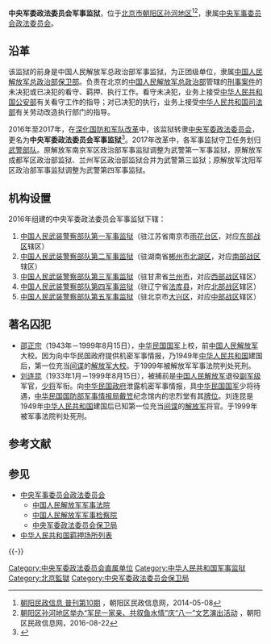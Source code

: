 {{Infobox PRCG
|color = darkgreen
|机构名称 = {{nowrap|中央军委政法委员会}}<br />军事监狱
|上级机构 = [[中央军事委员会政法委员会|中央军事委员会政法委员会]]
|军事级别 = 
|标志1 = China Emblem PLA.svg
|职位1 = 监狱长
|人员1=
|衔级1=
|职位2=
|人员2=
|职位3=
|人员3=
|职位4=
|人员4=
|地址1 = [[北京市|北京市]][[朝阳区_(北京市)|朝阳区]][[孙河地区|孙河地区]]
|成立时间=
|A=[[中华人民共和国公安部|公安部]]
|a=[[秦城监狱|秦城监狱]]
|B=[[中华人民共和国司法部|司法部]]
|b=[[燕城监狱|燕城监狱]]
|C=[[中华人民共和国国家安全部|国家安全部]]
|c=[[国家安全部看守所|国家安全部看守所]]
}}

'''中央军委政法委员会军事监狱'''，位于[[北京市|北京市]][[朝阳区_(北京市)|朝阳区]][[孙河地区|孙河地区]]<ref>[http://mzj.bjchy.gov.cn/mzdt/mzxw/8a24f0df4297644f0145db2cfb8c099f.html 朝阳民政信息 普刊第10期] {{Wayback|url=http://mzj.bjchy.gov.cn/mzdt/mzxw/8a24f0df4297644f0145db2cfb8c099f.html |date=20141206124927 }}，朝阳区民政信息网，2014-05-08</ref><ref>[http://mzj.bjchy.gov.cn/mzdt/mtbd/8a24f0df56af07680156aff130dd000e.html 朝阳区孙河地区举办“军民一家亲、共叙鱼水情”庆“八一”文艺演出活动] {{Wayback|url=http://mzj.bjchy.gov.cn/mzdt/mtbd/8a24f0df56af07680156aff130dd000e.html |date=20161124093531 }}，朝阳区民政信息网，2016-08-22</ref>，隶属[[中央军事委员会政法委员会|中央军事委员会政法委员会]]。

== 沿革 ==
该监狱的前身是中国人民解放军总政治部军事监狱，为正团级单位，隶属[[中央军委政法委员会保卫局|中国人民解放军总政治部保卫部]]。负责在北京的[[中国人民解放军总政治部|中国人民解放军总政治部]]管辖的[[犯罪|刑事案件]]的未决犯或已决犯的看守、羁押、执行工作。看守未决犯，业务上接受[[中华人民共和国公安部|中华人民共和国公安部]]有关看守工作的指导；对已决犯的执行，业务上接受[[中华人民共和国司法部|中华人民共和国司法部]]有关劳动改造执行部门的指导。

2016年至2017年，在[[深化国防和军队改革|深化国防和军队改革]]中，该监狱转隶[[中央军事委员会政法委员会|中央军委政法委员会]]，更名为'''中央军委政法委员会军事监狱'''<ref>{{Cite web|title=为军服务座谈会都有啥看点？|url=http://www.81.cn/zghjy/2017-05/16/content_7603928.htm|date=2017-05-16|publisher=中国军网|accessdate=2017-05-26|archive-date=2020-10-15|archive-url=https://web.archive.org/web/20201015053139/http://www.81.cn/zghjy/2017-05/16/content_7603928.htm|dead-url=no}}</ref>。2017年改革中，各军事监狱守卫任务划归[[中国人民武装警察部队|武警部队]]。原解放军南京军区政治部军事监狱调整为武警第一军事监狱，原解放军成都军区政治部监狱、兰州军区政治部监狱合并为武警第三监狱；原解放军沈阳军区政治部军事监狱调整为武警第四军事监狱。

== 机构设置 ==
2016年组建的中央军委政法委员会军事监狱下辖：
# [[中国人民武装警察部队第一军事监狱|中国人民武装警察部队第一军事监狱]]（驻江苏省南京市[[雨花台区|雨花台区]]，对应[[东部战区|东部战区]]辖区）
# [[中国人民武装警察部队第二军事监狱|中国人民武装警察部队第二军事监狱]]（驻湖南省[[郴州市|郴州市]][[北湖区|北湖区]]，对应[[南部战区|南部战区]]辖区）
# [[中国人民武装警察部队第三军事监狱|中国人民武装警察部队第三军事监狱]]（驻甘肃省[[兰州市|兰州市]]，对应[[西部战区|西部战区]]辖区）
# [[中国人民武装警察部队第四军事监狱|中国人民武装警察部队第四军事监狱]]（驻辽宁省[[法库县|法库县]]，对应[[北部战区|北部战区]]辖区）
# [[中国人民武装警察部队第五军事监狱|中国人民武装警察部队第五军事监狱]]（驻北京市[[大兴区|大兴区]]，对应[[中部战区|中部战区]]辖区）

== 著名囚犯 ==
* [[邵正宗|邵正宗]]（1943年－1999年8月15日），[[中華民國國軍|中华民国国军]]上校，前[[中國人民解放軍|中国人民解放军]]大校。因为向中华民国政府提供机密军事情报，乃1949年[[中华人民共和国|中华人民共和国]]建国后，第一位充当[[間諜|间谍]]的[[中国人民解放军军衔|解放军大校]]。于1999年被解放军军事法院判处死刑。
* [[刘连昆|刘连昆]]（1933年1月－1999年8月15日），被捕前是[[中国人民解放军|中国人民解放军]]退役[[副军级|副军级]]军官，[[少将|少将]]军衔。向[[中華民國政府|中华民国政府]]泄露机密军事情报，具[[中華民國國軍|中华民国国军]]少将待遇，[[中华民国|中华民国]][[國防部軍事情報局|国防部军事情报局]][[戴笠|戴笠]]纪念馆内的忠烈堂有其[[牌位|牌位]]。刘连昆是1949年[[中华人民共和国|中华人民共和国]]建国后已知第一位充当[[間諜|间谍]]的[[解放军|解放军]]将官。于1999年被军事法院判处死刑。

== 参考文献 ==
{{Reflist}}

== 参见 ==
{{Portal|中华人民共和国|军事|法律|警察与执法}}
* [[中央军事委员会政法委员会|中央军事委员会政法委员会]]
** [[中国人民解放军军事法院|中国人民解放军军事法院]]
** [[中国人民解放军军事检察院|中国人民解放军军事检察院]]
** [[中央军委政法委员会保卫局|中央军委政法委员会保卫局]]
* [[中华人民共和国羁押场所列表|中华人民共和国羁押场所列表]]

{{-}}
{{中央军委|属}}
{{中华人民共和国监狱}}

[[Category:中央军委政法委员会直属单位|Category:中央军委政法委员会直属单位]]
[[Category:中华人民共和国军事监狱|Category:中华人民共和国军事监狱]]
[[Category:北京監獄|Category:北京監獄]]
[[Category:中央军委政法委员会保卫局|Category:中央军委政法委员会保卫局]]
